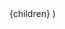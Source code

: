 

<!-- path: "post/5614672142/html5"
date: "2011-05-18"
title: "HTML5 Drupal 8 Initiative"
tumblr: "5614672142"
comments: true -->

  <Block src="page" title={title} meta={meta}>
    {children}
  </Block>
)
